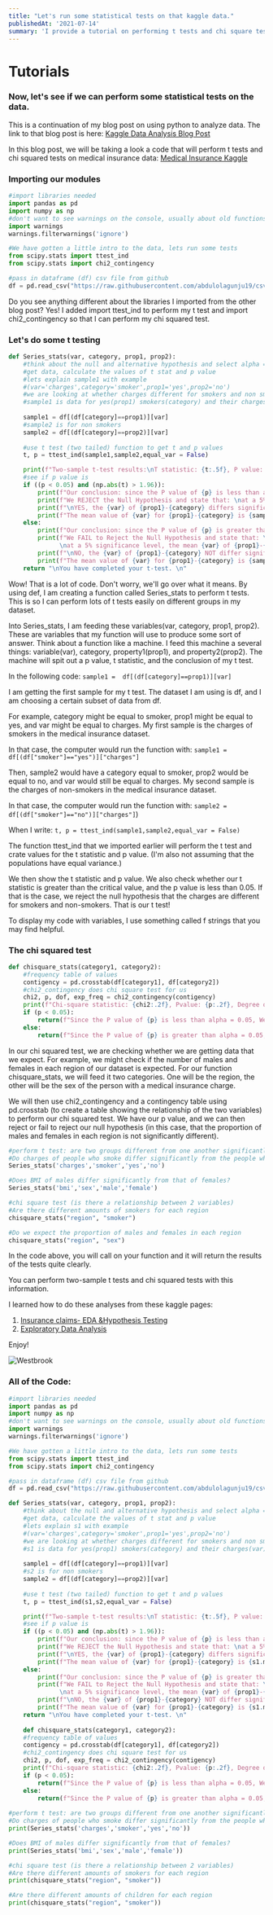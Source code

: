 ```yaml
---
title: "Let's run some statistical tests on that kaggle data."
publishedAt: '2021-07-14'
summary: 'I provide a tutorial on performing t tests and chi square tests on a Kaggle insurance dataset.'
---
```


# Tutorials

### Now, let's see if we can perform some statistical tests on the data.

This is a continuation of my blog post on using python to analyze data. The link to that blog post is here: [Kaggle Data Analysis Blog Post](https://neuro-ver-test-19qnqtrjm-abdulolagunju19.vercel.app/simplestats/KaggleData)

In this blog post, we will be taking a look a code that will perform t tests and chi squared tests on medical insurance data: [Medical Insurance Kaggle](https://www.kaggle.com/mirichoi0218/insurance)

### Importing our modules
```python:stats.py
#import libraries needed
import pandas as pd
import numpy as np
#don't want to see warnings on the console, usually about old functions like distplot
import warnings
warnings.filterwarnings('ignore') 

#We have gotten a little intro to the data, lets run some tests
from scipy.stats import ttest_ind
from scipy.stats import chi2_contingency 

#pass in dataframe (df) csv file from github
df = pd.read_csv("https://raw.githubusercontent.com/abdulolagunju19/csv_files/main/insurance.csv")
```
Do you see anything different about the libraries I imported from the other blog post? Yes! I added import ttest_ind to perform my t test and import chi2_contingency so that I can perform my chi squared test.

### Let's do some t testing
```python:stats.py
def Series_stats(var, category, prop1, prop2):
    #think about the null and alternative hypothesis and select alpha = 0.05
    #get data, calculate the values of t stat and p value
    #lets explain sample1 with example
    #(var='charges',category='smoker',prop1='yes',prop2='no')
    #we are looking at whether charges different for smokers and non smokers
    #sample1 is data for yes(prop1) smokers(category) and their charges(var)
    
    sample1 = df[(df[category]==prop1)][var]
    #sample2 is for non smokers
    sample2 = df[(df[category]==prop2)][var]
    
    #use t test (two tailed) function to get t and p values
    t, p = ttest_ind(sample1,sample2,equal_var = False)

    print(f"Two-sample t-test results:\nT statistic: {t:.5f}, P value: {p}\n")
    #see if p value is 
    if ((p < 0.05) and (np.abs(t) > 1.96)):
        print(f"Our conclusion: since the P value of {p} is less than alpha = 0.05, ")
        print(f"We REJECT the Null Hypothesis and state that: \nat a 5% significance level, the mean {var} of {prop1}-{category} and {prop2}-{category} are not equal.")
        print(f"\nYES, the {var} of {prop1}-{category} differs significantly from {prop2}-{category} in the insurance dataset.")
        print(f"The mean value of {var} for {prop1}-{category} is {sample1.mean():.2f} and for {prop2}-{category} is {sample2.mean():.2f}")
    else:
        print(f"Our conclusion: since the P value of {p} is greater than alpha = 0.05, ")
        print(f"We FAIL to Reject the Null Hypothesis and state that: \
              \nat a 5% significance level, the mean {var} of {prop1}-{category} and {prop2}-{category} are equal.")
        print(f"\nNO, the {var} of {prop1}-{category} NOT differ significantly from {prop2}-{category} in the insurance dataset")
        print(f"The mean value of {var} for {prop1}-{category} is {sample1.mean():.2f} and for {prop2}-{category} is {sample2.mean():.2f}")
    return "\nYou have completed your t-test. \n"
```
Wow! That is a lot of code. Don't worry, we'll go over what it means. By using def, I am creating a function called Series_stats to perform t tests. This is so I can perform lots of t tests easily on different groups in my dataset.

Into Series_stats, I am feeding these variables(var, category, prop1, prop2). These are variables that my function will use to produce some sort of answer. Think about a function like a machine. I feed this machine a several things: variable(var), category, property1(prop1), and property2(prop2). The machine will spit out a p value, t statistic, and the conclusion of my t test.

In the following code:    `sample1 =  df[(df[category]==prop1)][var]` 

I am getting the first sample for my t test. The dataset I am using is df, and I am choosing a certain subset of data from df. 

For example, category might be equal to smoker, prop1 might be equal to yes, and var might be equal to charges. My first sample is the charges of smokers in the medical insurance dataset. 

In that case, the computer would run the function with:    `sample1 =  df[(df["smoker"]=="yes")]["charges"]`

Then, sample2 would have a category equal to smoker, prop2 would be equal to no, and var would still be equal to charges. My second sample is the charges of non-smokers in the medical insurance dataset. 

In that case, the computer would run the function with:     `sample2 =  df[(df["smoker"]=="no")]["charges"]`)

When I write:    `t, p = ttest_ind(sample1,sample2,equal_var = False)`

The function ttest_ind that we imported earlier will perform the t test and crate values for the t statistic and p value. (I'm also not assuming that the populations have equal variance.)

We then show the t statistic and p value. We also check whether our t statistic is greater than the critical value, and the p value is less than 0.05. If that is the case, we reject the null hypothesis that the charges are different for smokers and non-smokers. That is our t test!

To display my code with variables, I use something called f strings that you may find helpful.

### The chi squared test
```python:stats.py
def chisquare_stats(category1, category2):
    #frequency table of values 
    contigency = pd.crosstab(df[category1], df[category2])
    #chi2_contingency does chi square test for us
    chi2, p, dof, exp_freq = chi2_contingency(contigency)
    print(f"Chi-square statistic: {chi2:.2f}, Pvalue: {p:.2f}, Degree of freedom: {dof}, \nexpected frequencies: \n {exp_freq}")
    if (p < 0.05):
        return(f"Since the P value of {p} is less than alpha = 0.05, We Reject the Null Hypothesis.\n") 
    else:
        return(f"Since the P value of {p} is greater than alpha = 0.05, We failed to reject Null Hypothesis.\n")
```
In our chi squared test, we are checking whether we are getting data that we expect. For example, we might check if the number of males and females in each region of our dataset is expected. For our function chisquare_stats, we will feed it two categories. One will be the region, the other will be the sex of the person with a medical insurance charge. 

We will then use chi2_contingency and a contingency table using pd.crosstab (to create a table showing the relationship of the two variables) to perform our chi squared test. We have our p value, and we can then reject or fail to reject our null hypothesis (in this case, that the proportion of males and females in each region is not significantly different).
```python:stats.py
#perform t test: are two groups different from one another significantly?
#Do charges of people who smoke differ significantly from the people who don't?
Series_stats('charges','smoker','yes','no')

#Does BMI of males differ significantly from that of females?
Series_stats('bmi','sex','male','female')

#chi square test (is there a relationship between 2 variables)
#Are there different amounts of smokers for each region
chisquare_stats("region", "smoker")

#Do we expect the proportion of males and females in each region
chisquare_stats("region", "sex")
```
In the code above, you will call on your function and it will return the results of the tests quite clearly. 

You can perform two-sample t tests and chi squared tests with this information.

I learned how to do these analyses from these kaggle pages: 
1. [Insurance claims- EDA &Hypothesis Testing](https://www.kaggle.com/yogidsba/insurance-claims-eda-hypothesis-testing)
2. [Exploratory Data Analysis](https://www.kaggle.com/nabamitachakraborty/exploratory-data-analysis)

Enjoy!

![Westbrook](/images/dancing.gif)

### All of the Code:
```python:stats.py
#import libraries needed
import pandas as pd
import numpy as np
#don't want to see warnings on the console, usually about old functions like distplot
import warnings
warnings.filterwarnings('ignore') 

#We have gotten a little intro to the data, lets run some tests
from scipy.stats import ttest_ind
from scipy.stats import chi2_contingency 

#pass in dataframe (df) csv file from github
df = pd.read_csv("https://raw.githubusercontent.com/abdulolagunju19/csv_files/main/insurance.csv")

def Series_stats(var, category, prop1, prop2):
    #think about the null and alternative hypothesis and select alpha = 0.05
    #get data, calculate the values of t stat and p value
    #lets explain s1 with example
    #(var='charges',category='smoker',prop1='yes',prop2='no')
    #we are looking at whether charges different for smokers and non smokers
    #s1 is data for yes(prop1) smokers(category) and their charges(var)
    
    sample1 = df[(df[category]==prop1)][var]
    #s2 is for non smokers
    sample2 = df[(df[category]==prop2)][var]
    
    #use t test (two tailed) function to get t and p values
    t, p = ttest_ind(s1,s2,equal_var = False)

    print(f"Two-sample t-test results:\nT statistic: {t:.5f}, P value: {p}\n")
    #see if p value is 
    if ((p < 0.05) and (np.abs(t) > 1.96)):
        print(f"Our conclusion: since the P value of {p} is less than alpha = 0.05, ")
        print(f"We REJECT the Null Hypothesis and state that: \nat a 5% significance level, the mean {var} of {prop1}-{category} and {prop2}-{category} are not equal.")
        print(f"\nYES, the {var} of {prop1}-{category} differs significantly from {prop2}-{category} in the insurance dataset.")
        print(f"The mean value of {var} for {prop1}-{category} is {s1.mean():.2f} and for {prop2}-{category} is {s2.mean():.2f}")
    else:
        print(f"Our conclusion: since the P value of {p} is greater than alpha = 0.05, ")
        print(f"We FAIL to Reject the Null Hypothesis and state that: \
              \nat a 5% significance level, the mean {var} of {prop1}-{category} and {prop2}-{category} are equal.")
        print(f"\nNO, the {var} of {prop1}-{category} NOT differ significantly from {prop2}-{category} in the insurance dataset")
        print(f"The mean value of {var} for {prop1}-{category} is {s1.mean():.2f} and for {prop2}-{category} is {s2.mean():.2f}")
    return "\nYou have completed your t-test. \n"
    
    def chisquare_stats(category1, category2):
    #frequency table of values 
    contigency = pd.crosstab(df[category1], df[category2])
    #chi2_contingency does chi square test for us
    chi2, p, dof, exp_freq = chi2_contingency(contigency)
    print(f"Chi-square statistic: {chi2:.2f}, Pvalue: {p:.2f}, Degree of freedom: {dof}, \nexpected frequencies: \n {exp_freq}")
    if (p < 0.05):
        return(f"Since the P value of {p} is less than alpha = 0.05, We Reject the Null Hypothesis.\n") 
    else:
        return(f"Since the P value of {p} is greater than alpha = 0.05, We failed to reject Null Hypothesis.\n")
    
#perform t test: are two groups different from one another significantly?
#Do charges of people who smoke differ significantly from the people who don't?
print(Series_stats('charges','smoker','yes','no'))

#Does BMI of males differ significantly from that of females?
print(Series_stats('bmi','sex','male','female'))

#chi square test (is there a relationship between 2 variables)
#Are there different amounts of smokers for each region
print(chisquare_stats("region", "smoker"))

#Are there different amounts of children for each region
print(chisquare_stats("region", "smoker"))
